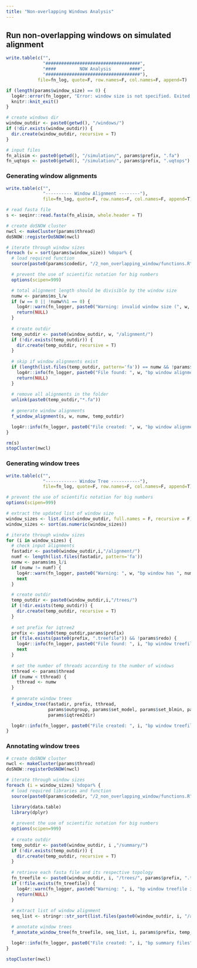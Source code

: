 ```yaml
---
title: "Non-overlapping Windows Analysis"
---
```


## Run non-overlapping windows on simulated alignment
```r
write.table(c("",
              "####################################",
              "####         NOW Analysis       ####",
              "####################################"),
            file=fn_log, quote=F, row.names=F, col.names=F, append=T)

if (length(params$window_size) == 0) {
  log4r::error(fn_logger, "Error: window size is not specified. Exited.")
  knitr::knit_exit()
}

# create windows dir
window_outdir <- paste0(getwd(), "/windows/")
if (!dir.exists(window_outdir)) {
  dir.create(window_outdir, recursive = T)
}

# input files
fn_alisim <- paste0(getwd(), "/simulation/", params$prefix, ".fa")
fn_uqtops <- paste0(getwd(), "/simulation/", params$prefix, ".uqtops")
```

### Generating window alignments
```r
write.table(c("",
              "---------- Window Alignment --------"),
              file=fn_log, quote=F, row.names=F, col.names=F, append=T)

# read fasta file
s <- seqinr::read.fasta(fn_alisim, whole.header = T)

# create doSNOW cluster
nwcl <- makeCluster(params$thread)
doSNOW::registerDoSNOW(nwcl)

# iterate through window sizes
foreach (w = sort(params$window_size)) %dopar% {
  # load required function
  source(paste0(params$codedir, "/2_non_overlapping_window/functions.R"))

  # prevent the use of scientific notation for big numbers
  options(scipen=999)

  # total alignment length should be divisible by the window size
  numw <- params$ms_l/w
  if (w == 0 || !numw%%1 == 0) {
    log4r::warn(fn_logger, paste0("Warning: invalid window size (", w, "bp). Skipped."))
    return(NULL)
  }
  
  # create outdir
  temp_outdir <- paste0(window_outdir, w, "/alignment/")
  if (!dir.exists(temp_outdir)) {
    dir.create(temp_outdir, recursive = T)
  }
  
  # skip if window alignments exist
  if (length(list.files(temp_outdir, pattern='fa')) == numw && !params$redo) {
    log4r::info(fn_logger, paste0("File found: ", w, "bp window alignment."))
    return(NULL)
  } 
  
  # remove all alignments in the folder
  unlink(paste0(temp_outdir,"*.fa"))
  
  # generate window alignments
  f_window_alignment(s, w, numw, temp_outdir)

  log4r::info(fn_logger, paste0("File created: ", w, "bp window alignment."))
}

rm(s)
stopCluster(nwcl)
```

### Generating window trees
```r
write.table(c("",
              "------------ Window Tree -----------"),
              file=fn_log, quote=F, row.names=F, col.names=F, append=T)

# prevent the use of scientific notation for big numbers
options(scipen=999)

# extract the updated list of window size
window_sizes <- list.dirs(window_outdir, full.names = F, recursive = F)
window_sizes <- sort(as.numeric(window_sizes))

# iterate through window sizes
for (i in window_sizes) {
  # check input alignments
  fastadir <- paste0(window_outdir,i,"/alignment/")
  numf <- length(list.files(fastadir, pattern='fa'))
  numw <- params$ms_l/i
  if (numw != numf) {
    log4r::warn(fn_logger, paste0("Warning: ", w, "bp window has ", numf, "/", numw, " alignments. Skipped."))
    next
  }

  # create outdir
  temp_outdir <- paste0(window_outdir,i,"/trees/")
  if (!dir.exists(temp_outdir)) {
    dir.create(temp_outdir, recursive = T)
  }
  
  # set prefix for iqtree2
  prefix <- paste0(temp_outdir,params$prefix)
  if (file.exists(paste0(prefix, ".treefile")) && !params$redo) {
    log4r::info(fn_logger, paste0("File found: ", i, "bp window treefile."))
    next
  }
  
  # set the number of threads according to the number of windows
  tthread <- params$thread
  if (numw < tthread) {
    tthread <- numw
  }
  
  # generate window trees
  f_window_tree(fastadir, prefix, tthread,
                params$outgroup, params$set_model, params$set_blmin, params$dna_model, i,
                params$iqtree2dir)

  log4r::info(fn_logger, paste0("File created: ", i, "bp window treefile."))
}
```

### Annotating window trees
```r
# create doSNOW cluster
nwcl <- makeCluster(params$thread)
doSNOW::registerDoSNOW(nwcl)

# iterate through window sizes
foreach (i = window_sizes) %dopar% {
  # load required libraries and function
  source(paste0(params$codedir, "/2_non_overlapping_window/functions.R"))

  library(data.table)
  library(dplyr)
  
  # prevent the use of scientific notation for big numbers
  options(scipen=999)
  
  # create outdir
  temp_outdir <- paste0(window_outdir, i ,"/summary/")
  if (!dir.exists(temp_outdir)) {
    dir.create(temp_outdir, recursive = T)
  }
  
  # retrieve each fasta file and its respective topology
  fn_treefile <- paste0(window_outdir, i, "/trees/", params$prefix, ".treefile")
  if (!file.exists(fn_treefile)) {
    log4r::warn(fn_logger, paste0("Warning: ", i, "bp window treefile is not found. Skipped."))
    return(NULL)
  }
  
  # extract list of window alignment
  seq_list <- stringr::str_sort(list.files(paste0(window_outdir, i, "/alignment/")), numeric=TRUE)

  # annotate window trees
  f_annotate_window_tree(fn_treefile, seq_list, i, params$prefix, temp_outdir)

  log4r::info(fn_logger, paste0("File created: ", i, "bp summary files"))
}

stopCluster(nwcl)
```